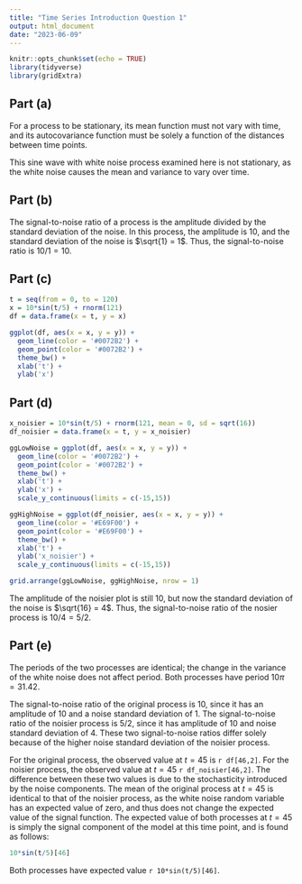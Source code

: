 ---
title: "Time Series Introduction Question 1"
output: html_document
date: "2023-06-09"
---

```{r setup, include=FALSE}
knitr::opts_chunk$set(echo = TRUE)
library(tidyverse)
library(gridExtra)
```
## Part (a)
For a process to be stationary, its mean function must not vary with time, and its autocovariance function must be solely a function of the distances between time points.

This sine wave with white noise process examined here is not stationary, as the white noise causes the mean and variance to vary over time.

## Part (b)
The signal-to-noise ratio of a process is the amplitude divided by the standard deviation of the noise. In this process, the amplitude is $10$, and the standard deviation of the noise is $\sqrt{1} = 1$. Thus, the signal-to-noise ratio is $10/1 = 10$.

## Part (c)
```{r}
t = seq(from = 0, to = 120)
x = 10*sin(t/5) + rnorm(121)
df = data.frame(x = t, y = x)

ggplot(df, aes(x = x, y = y)) +
  geom_line(color = '#0072B2') +
  geom_point(color = '#0072B2') +
  theme_bw() +
  xlab('t') +
  ylab('x')
```

## Part (d)
```{r message=FALSE, warning=FALSE}
x_noisier = 10*sin(t/5) + rnorm(121, mean = 0, sd = sqrt(16))
df_noisier = data.frame(x = t, y = x_noisier)

ggLowNoise = ggplot(df, aes(x = x, y = y)) +
  geom_line(color = '#0072B2') +
  geom_point(color = '#0072B2') +
  theme_bw() +
  xlab('t') +
  ylab('x') +
  scale_y_continuous(limits = c(-15,15))

ggHighNoise = ggplot(df_noisier, aes(x = x, y = y)) +
  geom_line(color = '#E69F00') +
  geom_point(color = '#E69F00') +
  theme_bw() +
  xlab('t') +
  ylab('x_noisier') +
  scale_y_continuous(limits = c(-15,15))

grid.arrange(ggLowNoise, ggHighNoise, nrow = 1)
```

The amplitude of the noisier plot is still $10$, but now the standard deviation of the noise is $\sqrt{16} = 4$. Thus, the signal-to-noise ratio of the nosier process is $10/4 = 5/2$.

## Part (e)
The periods of the two processes are identical; the change in the variance of the white noise does not affect period. Both processes have period $10 \pi = 31.42$.

The signal-to-noise ratio of the original process is 10, since it has an amplitude of 10 and a noise standard deviation of 1. The signal-to-noise ratio of the noisier process is 5/2, since it has amplitude of 10 and noise standard deviation of 4. These two signal-to-noise ratios differ solely because of the higher noise standard deviation of the noisier process.

For the original process, the observed value at $t=45$ is `r df[46,2]`. For the noisier process, the observed value at $t=45$ `r df_noisier[46,2]`. The difference between these two values is due to the stochasticity introduced by the noise components. The mean of the original process at $t=45$ is identical to that of the noisier process, as the white noise random variable has an expected value of zero, and thus does not change the expected value of the signal function. The expected value of both processes at $t=45$ is simply the signal component of the model at this time point, and is found as follows:

```{r message=FALSE, warning=FALSE}
10*sin(t/5)[46]
```
Both processes have expected value `r 10*sin(t/5)[46]`.
